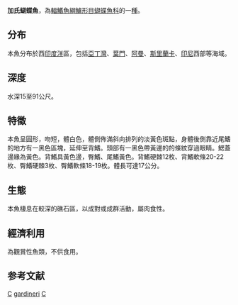 {{Speciesbox
| image = Chaetodon gardineri (Norman, 1939).jpg
| status = LC
| status_system = IUCN3.1
| genus = Chaetodon
| species = gardineri
| authority = [[Norman|Norman]], 1939
| synonyms = 
}}
'''加氏蝴蝶魚'''，為[[輻鰭魚綱|輻鰭魚綱]][[鱸形目|鱸形目]][[蝴蝶魚科|蝴蝶魚科]]的一[[種|種]]。

==分布==
本魚分布於西[[印度洋|印度洋]]區，包括[[亞丁灣|亞丁灣]]、[[葉門|葉門]]、[[阿曼|阿曼]]、[[斯里蘭卡|斯里蘭卡]]、[[印尼|印尼]]西部等海域。

==深度==
水深15至91公尺。

==特徵==
本魚呈圓形，吻短，體白色，體側佈滿斜向排列的淡黃色斑點，身體後側靠近尾鰭的地方有一黑色區塊，延伸至背鰭。頭部有一黑色帶黃邊的的條紋穿過眼睛。鰓蓋邊緣為黃色。背鰭具黃色邊，臀鰭、尾鰭黃色。背鰭硬棘12枚、背鰭軟條20-22枚、臀鰭硬棘3枚、臀鰭軟條18-19枚。體長可達17公分。

==生態==
本魚棲息在較深的礁石區，以成對或成群活動，屬肉食性。

==經濟利用==
為觀賞性魚類，不供食用。

==参考文献==
{{Reflist}}

{{Taxonbar|from=Q2102736}}

[[Category:觀賞魚|C]]
[[Category:蝴蝶魚屬|gardineri]]
[[Category:1939年描述的魚類|C]]